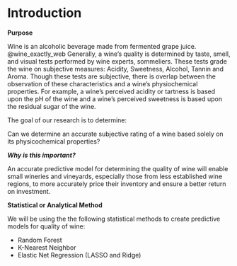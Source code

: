 

# Introduction

**Purpose**

Wine is an alcoholic beverage made from fermented grape juice. @wine_exactly_web Generally, a wine's quality is determined by taste, smell, and visual tests performed by wine experts, sommeliers. These tests grade the wine on subjective measures: Acidity, Sweetness, Alcohol, Tannin and Aroma.  Though these tests are subjective, there is overlap between the observation of these characteristics and a wine's physiochemical properties.  For example, a wine's perceived acidity or tartness is based upon the pH of the wine and a wine's perceived sweetness is based upon the residual sugar of the wine.  


The goal of our research is to determine:

Can we determine an accurate subjective rating of a wine based solely on its physicochemical properties?

***Why is this important?***

An accurate predictive model for determining the quality of wine will enable small wineries and vineyards, especially those from less established wine regions, to more accurately price their inventory and ensure a better return on investment.

**Statistical or Analytical Method**

We will be using the the following statistical methods to create predictive models for quality of wine:

- Random Forest
- K-Nearest Neighbor
- Elastic Net Regression (LASSO and Ridge)

  

